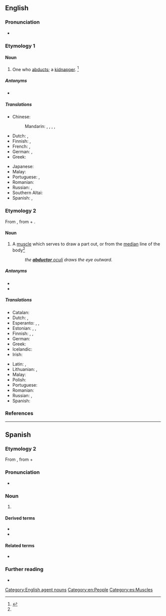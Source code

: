 ==English==

===Pronunciation===
* {{a|US}} {{IPA|en|/æbˈdʌk.tɚ/|/æbˈdʌk.tə/}}

===Etymology 1===
{{suffix|en|abduct|or}}

====Noun====
{{en-noun}}

# One who [[abduct|abducts]]; a [[kidnapper]]. {{defdate|mid 19th century}}<ref name="SOED">{{R:SOED5|page=3}}</ref>

=====Antonyms=====
* {{l|en|abductee}}

=====Translations=====
{{trans-top|kidnapper}}
* Chinese:
*: Mandarin: {{t+|cmn|誘拐者|sc=Hani}}, {{t+|cmn|诱拐者|tr=yòuguǎizhě|sc=Hani}}, {{t+|cmn|綁架者|sc=Hani}}, {{t+|cmn|绑架者|tr=bǎngjiàzhě|sc=Hani}}, {{t+|cmn|劫持者|tr=jiéchízhě|sc=Hani}}
* Dutch: {{t+|nl|ontvoerder|m}}, {{t+|nl|kidnapper|m}}
* Finnish: {{t|fi|ihmisryöstäjä}}, {{t+|fi|kidnappaaja}}
* French: {{t+|fr|abducteur|m}}, {{t|fr|abducteuse|f}}
* German: {{t+|de|Entführer|m}}, {{t+|de|Entführerin|f}}
* Greek: {{t+|el|απαγωγέας|m|f}}
{{trans-mid}}
* Japanese: {{t|ja|誘拐犯|tr=ゆうかいはん, yūkaihan|sc=Jpan}}
* Malay: {{t|ms|penculik}}
* Portuguese: {{t|pt|raptor|m}}, {{t+|pt|sequestrador|m}}
* Romanian: {{t+|ro|răpitor|m}}
* Russian: {{t+|ru|похити́тель|m}}, {{t+|ru|похити́тельница|f}}
* Southern Altai: {{t|alt|уурчы|tr=uurçı|sc=Cyrl}}
* Spanish: {{t+|es|raptor|m}}, {{t+|es|secuestrador|m}}
{{trans-bottom}}

===Etymology 2===
From {{bor|en|NL.|abductor}}, from {{m|la|abdūcō}} + {{m|la|-tor}}.

====Noun====
{{en-noun|abductors|abductores}}

# {{lb|en|anatomy}} A [[muscle]] which serves to draw a part out, or from the [[median]] line of the body{{defdate|early 17th century}}<ref name="SOED" />
#: ''the [[abductor oculi|'''abductor''' oculi]] draws the eye outward. ''

=====Antonyms=====
* {{l|en|abductee}}
* {{l|en|adductor}}

=====Translations=====
{{trans-top|muscle}}
* Catalan: {{t|ca|abductor|m}}
* Dutch: {{t+|nl|abductor|m}}, {{t+|nl|afvoerder|m}}
* Esperanto: {{t|eo|abduktoro}}, {{t|eo|abdukcimuskolo}}, {{t|eo|abdukcia muskolo}}
* Estonian: {{t+|et|eemaldaja}}, {{t+|et|abduktor}}, {{t+|et|eemaldajalihas}}
* Finnish: {{t+|fi|loitontajalihas}}, {{t+|fi|abduktori}}, {{t+|fi|loitontaja}}
* German: {{t+|de|Abduktor|m}}
* Greek: {{t|el|απαγωγός μυς|m}}
* Icelandic: {{t|is|fráfærir}}
* Irish: {{t|ga|matán abduchtach|m}}
{{trans-mid}}
* Latin: {{t|la|musculus abductor|m}}, {{t|la|abductor|m}}
* Lithuanian: {{t|lt|atitraukiamasis raumuo|m}}, {{t+|lt|abduktorius|m}}
* Malay: {{t|ms|abduktor}}
* Polish: {{t+|pl|abduktor}}
* Portuguese: {{t|pt|abdutor|m}}
* Romanian: {{t+|ro|mușchi abductor}}
* Russian: {{t+|ru|абду́ктор|m}}, {{t|ru|отводя́щая мы́шца|f}}
* Spanish: {{t+|es|abductor|m}}
{{trans-bottom}}

===References===
<references/>

[[Category:English agent nouns]]
[[Category:en:People]]

----

==Spanish==
===Etymology 2===
From {{bor|es|NL.|abductor}}, from {{m|la|abdūcō}} + {{m|la|-tor}}
===Pronunciation===
* {{es-IPA}}

===Noun===
{{es-noun|m|abductores}}

# {{lb|es|anatomy}} {{l|en|abductor}}

====Derived terms====
* {{l|es|abductor largo del pulgar}}
* {{l|es|abductor del meñique}}

====Related terms====
* {{l|es|abducir}}

===Further reading===
* {{R:DRAE 2001}}

[[Category:es:Muscles]]